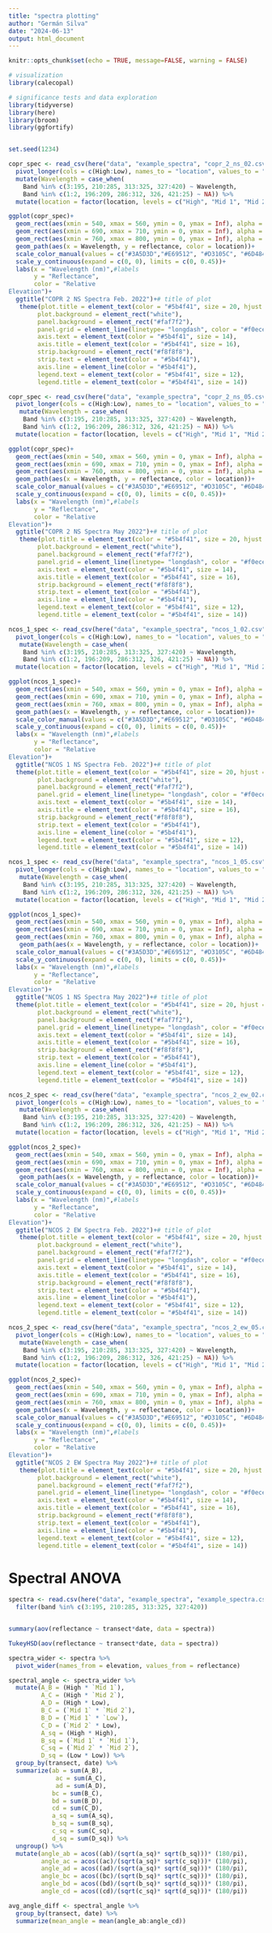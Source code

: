 ```yaml
---
title: "spectra plotting"
author: "Germán Silva"
date: "2024-06-13"
output: html_document
---
```


```r
knitr::opts_chunk$set(echo = TRUE, message=FALSE, warning = FALSE)

# visualization
library(calecopal)

# significance tests and data exploration
library(tidyverse)
library(here)
library(broom)
library(ggfortify)


set.seed(1234)
```


```r

copr_spec <- read_csv(here("data", "example_spectra", "copr_2_ns_02.csv")) %>% 
  pivot_longer(cols = c(High:Low), names_to = "location", values_to = "reflectance") %>% 
  mutate(Wavelength = case_when(
    Band %in% c(3:195, 210:285, 313:325, 327:420) ~ Wavelength,
    Band %in% c(1:2, 196:209, 286:312, 326, 421:25) ~ NA)) %>% 
  mutate(location = factor(location, levels = c("High", "Mid 1", "Mid 2", "Low")))

ggplot(copr_spec)+
  geom_rect(aes(xmin = 540, xmax = 560, ymin = 0, ymax = Inf), alpha = 0.0040)+
  geom_rect(aes(xmin = 690, xmax = 710, ymin = 0, ymax = Inf), alpha = 0.0040)+
  geom_rect(aes(xmin = 760, xmax = 800, ymin = 0, ymax = Inf), alpha = 0.0040)+
  geom_path(aes(x = Wavelength, y = reflectance, color = location))+
  scale_color_manual(values = c("#3A5D3D","#E69512", "#D3105C", "#6D4847"))+# colors to use
  scale_y_continuous(expand = c(0, 0), limits = c(0, 0.45))+
  labs(x = "Wavelength (nm)",#labels
       y = "Reflectance",
       color = "Relative 
Elevation")+
  ggtitle("COPR 2 NS Spectra Feb. 2022")+# title of plot
   theme(plot.title = element_text(color = "#5b4f41", size = 20, hjust = 0.5),# plot theming
        plot.background = element_rect("white"),
        panel.background = element_rect("#faf7f2"),
        panel.grid = element_line(linetype= "longdash", color = "#f0ece1"),
        axis.text = element_text(color = "#5b4f41", size = 14),
        axis.title = element_text(color = "#5b4f41", size = 16),
        strip.background = element_rect("#f8f8f8"),
        strip.text = element_text(color = "#5b4f41"),
        axis.line = element_line(color = "#5b4f41"),
        legend.text = element_text(color = "#5b4f41", size = 12),
        legend.title = element_text(color = "#5b4f41", size = 14))


```

```r

copr_spec <- read_csv(here("data", "example_spectra", "copr_2_ns_05.csv")) %>% 
  pivot_longer(cols = c(High:Low), names_to = "location", values_to = "reflectance") %>% 
   mutate(Wavelength = case_when(
    Band %in% c(3:195, 210:285, 313:325, 327:420) ~ Wavelength,
    Band %in% c(1:2, 196:209, 286:312, 326, 421:25) ~ NA)) %>%  
  mutate(location = factor(location, levels = c("High", "Mid 1", "Mid 2", "Low")))

ggplot(copr_spec)+
  geom_rect(aes(xmin = 540, xmax = 560, ymin = 0, ymax = Inf), alpha = 0.0040)+
  geom_rect(aes(xmin = 690, xmax = 710, ymin = 0, ymax = Inf), alpha = 0.0040)+
  geom_rect(aes(xmin = 760, xmax = 800, ymin = 0, ymax = Inf), alpha = 0.0040)+
  geom_path(aes(x = Wavelength, y = reflectance, color = location))+
  scale_color_manual(values = c("#3A5D3D","#E69512", "#D3105C", "#6D4847"))+# colors to use
  scale_y_continuous(expand = c(0, 0), limits = c(0, 0.45))+
  labs(x = "Wavelength (nm)",#labels
       y = "Reflectance",
       color = "Relative 
Elevation")+
  ggtitle("COPR 2 NS Spectra May 2022")+# title of plot
   theme(plot.title = element_text(color = "#5b4f41", size = 20, hjust = 0.5),# plot theming
        plot.background = element_rect("white"),
        panel.background = element_rect("#faf7f2"),
        panel.grid = element_line(linetype= "longdash", color = "#f0ece1"),
        axis.text = element_text(color = "#5b4f41", size = 14),
        axis.title = element_text(color = "#5b4f41", size = 16),
        strip.background = element_rect("#f8f8f8"),
        strip.text = element_text(color = "#5b4f41"),
        axis.line = element_line(color = "#5b4f41"),
        legend.text = element_text(color = "#5b4f41", size = 12),
        legend.title = element_text(color = "#5b4f41", size = 14))


```



```r

ncos_1_spec <- read_csv(here("data", "example_spectra", "ncos_1_02.csv")) %>% 
  pivot_longer(cols = c(High:Low), names_to = "location", values_to = "reflectance") %>% 
   mutate(Wavelength = case_when(
    Band %in% c(3:195, 210:285, 313:325, 327:420) ~ Wavelength,
    Band %in% c(1:2, 196:209, 286:312, 326, 421:25) ~ NA)) %>% 
  mutate(location = factor(location, levels = c("High", "Mid 1", "Mid 2", "Low")))

ggplot(ncos_1_spec)+
  geom_rect(aes(xmin = 540, xmax = 560, ymin = 0, ymax = Inf), alpha = 0.0040)+
  geom_rect(aes(xmin = 690, xmax = 710, ymin = 0, ymax = Inf), alpha = 0.0040)+
  geom_rect(aes(xmin = 760, xmax = 800, ymin = 0, ymax = Inf), alpha = 0.0040)+
  geom_path(aes(x = Wavelength, y = reflectance, color = location))+
  scale_color_manual(values = c("#3A5D3D","#E69512", "#D3105C", "#6D4847"))+# colors to use
  scale_y_continuous(expand = c(0, 0), limits = c(0, 0.45))+
  labs(x = "Wavelength (nm)",#labels
       y = "Reflectance",
       color = "Relative 
Elevation")+
  ggtitle("NCOS 1 NS Spectra Feb. 2022")+# title of plot
  theme(plot.title = element_text(color = "#5b4f41", size = 20, hjust = 0.5),# plot theming
        plot.background = element_rect("white"),
        panel.background = element_rect("#faf7f2"),
        panel.grid = element_line(linetype= "longdash", color = "#f0ece1"),
        axis.text = element_text(color = "#5b4f41", size = 14),
        axis.title = element_text(color = "#5b4f41", size = 16),
        strip.background = element_rect("#f8f8f8"),
        strip.text = element_text(color = "#5b4f41"),
        axis.line = element_line(color = "#5b4f41"),
        legend.text = element_text(color = "#5b4f41", size = 12),
        legend.title = element_text(color = "#5b4f41", size = 14))

```


```r

ncos_1_spec <- read_csv(here("data", "example_spectra", "ncos_1_05.csv")) %>% 
  pivot_longer(cols = c(High:Low), names_to = "location", values_to = "reflectance") %>% 
   mutate(Wavelength = case_when(
    Band %in% c(3:195, 210:285, 313:325, 327:420) ~ Wavelength,
    Band %in% c(1:2, 196:209, 286:312, 326, 421:25) ~ NA)) %>% 
  mutate(location = factor(location, levels = c("High", "Mid 1", "Mid 2", "Low")))

ggplot(ncos_1_spec)+
  geom_rect(aes(xmin = 540, xmax = 560, ymin = 0, ymax = Inf), alpha = 0.0040)+
  geom_rect(aes(xmin = 690, xmax = 710, ymin = 0, ymax = Inf), alpha = 0.0040)+
  geom_rect(aes(xmin = 760, xmax = 800, ymin = 0, ymax = Inf), alpha = 0.0040)+
   geom_path(aes(x = Wavelength, y = reflectance, color = location))+
  scale_color_manual(values = c("#3A5D3D","#E69512", "#D3105C", "#6D4847"))+# colors to use
  scale_y_continuous(expand = c(0, 0), limits = c(0, 0.45))+
  labs(x = "Wavelength (nm)",#labels
       y = "Reflectance",
       color = "Relative 
Elevation")+
  ggtitle("NCOS 1 NS Spectra May 2022")+# title of plot
  theme(plot.title = element_text(color = "#5b4f41", size = 20, hjust = 0.5),# plot theming
        plot.background = element_rect("white"),
        panel.background = element_rect("#faf7f2"),
        panel.grid = element_line(linetype= "longdash", color = "#f0ece1"),
        axis.text = element_text(color = "#5b4f41", size = 14),
        axis.title = element_text(color = "#5b4f41", size = 16),
        strip.background = element_rect("#f8f8f8"),
        strip.text = element_text(color = "#5b4f41"),
        axis.line = element_line(color = "#5b4f41"),
        legend.text = element_text(color = "#5b4f41", size = 12),
        legend.title = element_text(color = "#5b4f41", size = 14))

```





```r

ncos_2_spec <- read_csv(here("data", "example_spectra", "ncos_2_ew_02.csv")) %>% 
  pivot_longer(cols = c(High:Low), names_to = "location", values_to = "reflectance") %>% 
   mutate(Wavelength = case_when(
    Band %in% c(3:195, 210:285, 313:325, 327:420) ~ Wavelength,
    Band %in% c(1:2, 196:209, 286:312, 326, 421:25) ~ NA)) %>% 
  mutate(location = factor(location, levels = c("High", "Mid 1", "Mid 2", "Low")))

ggplot(ncos_2_spec)+
  geom_rect(aes(xmin = 540, xmax = 560, ymin = 0, ymax = Inf), alpha = 0.0040)+
  geom_rect(aes(xmin = 690, xmax = 710, ymin = 0, ymax = Inf), alpha = 0.0040)+
  geom_rect(aes(xmin = 760, xmax = 800, ymin = 0, ymax = Inf), alpha = 0.0040)+
   geom_path(aes(x = Wavelength, y = reflectance, color = location))+
  scale_color_manual(values = c("#3A5D3D","#E69512", "#D3105C", "#6D4847"))+# colors to use
  scale_y_continuous(expand = c(0, 0), limits = c(0, 0.45))+
  labs(x = "Wavelength (nm)",#labels
       y = "Reflectance",
       color = "Relative 
Elevation")+
  ggtitle("NCOS 2 EW Spectra Feb. 2022")+# title of plot
   theme(plot.title = element_text(color = "#5b4f41", size = 20, hjust = 0.5),# plot theming
        plot.background = element_rect("white"),
        panel.background = element_rect("#faf7f2"),
        panel.grid = element_line(linetype= "longdash", color = "#f0ece1"),
        axis.text = element_text(color = "#5b4f41", size = 14),
        axis.title = element_text(color = "#5b4f41", size = 16),
        strip.background = element_rect("#f8f8f8"),
        strip.text = element_text(color = "#5b4f41"),
        axis.line = element_line(color = "#5b4f41"),
        legend.text = element_text(color = "#5b4f41", size = 12),
        legend.title = element_text(color = "#5b4f41", size = 14))

```


```r

ncos_2_spec <- read_csv(here("data", "example_spectra", "ncos_2_ew_05.csv")) %>% 
  pivot_longer(cols = c(High:Low), names_to = "location", values_to = "reflectance") %>% 
   mutate(Wavelength = case_when(
    Band %in% c(3:195, 210:285, 313:325, 327:420) ~ Wavelength,
    Band %in% c(1:2, 196:209, 286:312, 326, 421:25) ~ NA)) %>% 
  mutate(location = factor(location, levels = c("High", "Mid 1", "Mid 2", "Low")))

ggplot(ncos_2_spec)+
  geom_rect(aes(xmin = 540, xmax = 560, ymin = 0, ymax = Inf), alpha = 0.0040)+
  geom_rect(aes(xmin = 690, xmax = 710, ymin = 0, ymax = Inf), alpha = 0.0040)+
  geom_rect(aes(xmin = 760, xmax = 800, ymin = 0, ymax = Inf), alpha = 0.0040)+
  geom_path(aes(x = Wavelength, y = reflectance, color = location))+
  scale_color_manual(values = c("#3A5D3D","#E69512", "#D3105C", "#6D4847"))+# colors to use
  scale_y_continuous(expand = c(0, 0), limits = c(0, 0.45))+
  labs(x = "Wavelength (nm)",#labels
       y = "Reflectance",
       color = "Relative 
Elevation")+
  ggtitle("NCOS 2 EW Spectra May 2022")+# title of plot
   theme(plot.title = element_text(color = "#5b4f41", size = 20, hjust = 0.5),# plot theming
        plot.background = element_rect("white"),
        panel.background = element_rect("#faf7f2"),
        panel.grid = element_line(linetype= "longdash", color = "#f0ece1"),
        axis.text = element_text(color = "#5b4f41", size = 14),
        axis.title = element_text(color = "#5b4f41", size = 16),
        strip.background = element_rect("#f8f8f8"),
        strip.text = element_text(color = "#5b4f41"),
        axis.line = element_line(color = "#5b4f41"),
        legend.text = element_text(color = "#5b4f41", size = 12),
        legend.title = element_text(color = "#5b4f41", size = 14))

```



# Spectral ANOVA

```r
spectra <- read.csv(here("data", "example_spectra", "example_spectra.csv")) %>% 
  filter(band %in% c(3:195, 210:285, 313:325, 327:420))


summary(aov(reflectance ~ transect*date, data = spectra))

TukeyHSD(aov(reflectance ~ transect*date, data = spectra))
```

```r
spectra_wider <- spectra %>% 
  pivot_wider(names_from = elevation, values_from = reflectance)

spectral_angle <- spectra_wider %>% 
  mutate(A_B = (High * `Mid 1`),
         A_C = (High * `Mid 2`),
         A_D = (High * Low),
         B_C = (`Mid 1` * `Mid 2`),
         B_D = (`Mid 1` * `Low`),
         C_D = (`Mid 2` * Low),
         A_sq = (High * High),
         B_sq = (`Mid 1` * `Mid 1`),
         C_sq = (`Mid 2` * `Mid 2`),
         D_sq = (Low * Low)) %>% 
  group_by(transect, date) %>% 
  summarize(ab = sum(A_B),
             ac = sum(A_C),
             ad = sum(A_D),
            bc = sum(B_C),
            bd = sum(B_D),
            cd = sum(C_D),
            a_sq = sum(A_sq),
            b_sq = sum(B_sq),
            c_sq = sum(C_sq),
            d_sq = sum(D_sq)) %>% 
  ungroup() %>% 
  mutate(angle_ab = acos((ab)/(sqrt(a_sq)* sqrt(b_sq)))* (180/pi),
         angle_ac = acos((ac)/(sqrt(a_sq)* sqrt(c_sq)))* (180/pi),
         angle_ad = acos((ad)/(sqrt(a_sq)* sqrt(d_sq)))* (180/pi),
         angle_bc = acos((bc)/(sqrt(b_sq)* sqrt(c_sq)))* (180/pi),
         angle_bd = acos((bd)/(sqrt(b_sq)* sqrt(d_sq)))* (180/pi),
         angle_cd = acos((cd)/(sqrt(c_sq)* sqrt(d_sq)))* (180/pi))

avg_angle_diff <- spectral_angle %>% 
  group_by(transect, date) %>% 
  summarize(mean_angle = mean(angle_ab:angle_cd))
```

